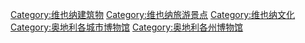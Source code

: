 {{Commonscat|Museums in Vienna}}

[[Category:维也纳建筑物‎|Category:维也纳建筑物‎]]
[[Category:维也纳旅游景点|Category:维也纳旅游景点]]
[[Category:维也纳文化|Category:维也纳文化]]
[[Category:奥地利各城市博物馆|Category:奥地利各城市博物馆]]
[[Category:奥地利各州博物馆|Category:奥地利各州博物馆]]